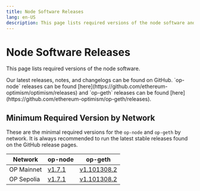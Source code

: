 ```yaml
---
title: Node Software Releases
lang: en-US
description: This page lists required versions of the node software and how to stay up to date.
---
```



# Node Software Releases

This page lists required versions of the node software.

<Callout type="info">
  Our latest releases, notes, and changelogs can be found on GitHub. `op-node` releases can be found [here](https://github.com/ethereum-optimism/optimism/releases)
  and `op-geth` releases can be found [here](https://github.com/ethereum-optimism/op-geth/releases).
</Callout>

## Minimum Required Version by Network

These are the minimal required versions for the `op-node` and `op-geth` by network. It is always
recommended to run the latest stable releases found on the GitHub release pages.

| Network    | op-node                                                                               | op-geth                                                                              |
| ---------- | ------------------------------------------------------------------------------------- | ------------------------------------------------------------------------------------ |
| OP Mainnet | [v1.7.1](https://github.com/ethereum-optimism/optimism/releases/tag/op-node%2Fv1.7.1) | [v1.101308.2](https://github.com/ethereum-optimism/op-geth/releases/tag/v1.101308.2) |
| OP Sepolia | [v1.7.1](https://github.com/ethereum-optimism/optimism/releases/tag/op-node%2Fv1.7.1) | [v1.101308.2](https://github.com/ethereum-optimism/op-geth/releases/tag/v1.101308.2) |
